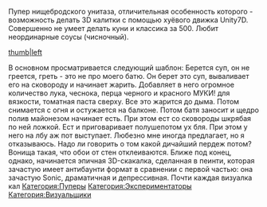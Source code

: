 {{Инфобокс для пуперов
|title2=Kolyasisan
|другие_ники=Pechka Productions
|image3=[[Файл:Kolyasisan.jpg|thumb]]
|сферы_творчества=RYTP, Технодемки, Геймдев, Rytp
|год_начала=22 октября 2015 года
|image4=[[Файл:Николай_Пономарёв.jpg|thumb]]
|имя_фамилия=Николай Пономарёв
|дата_рождения=
|место_проживания=
|ссылки=
*[https://www.youtube.com/user/Kolyasisan YouTube]
*[https://vk.com/kolyasisan Вконтакте]
}} 
Пупер нищебродского унитаза, отличительная особенность которого - возможность делать 3D калитки с помощью хуёвого движка Unity7D. Совершенно не умеет делать куни и классика за 500. Любит неординарные соусы (чисночный).

[[Файл:DOCTOR палеонтологии ПЕРФОРАТОРОМ гладит СКАЛЬПЕЛЬ RYTP Collab|thumb|left]]

В основном просматривается следующий шаблон: Берется суп, он не греется, греть - это не про моего батю. Он берет это суп, вываливает его на сковороду и начинает жарить. Добавляет в него огромное количество лука, чеснока, перца черного и красного МУКИ! для вязкости, томатная паста сверху. Все это жарится до дыма. Потом снимается с огня и остужается на балконе. Потом батя заносит и щедро полив майонезом начинает есть. При этом ест со сковороды шкрябая по ней ложкой. Ест и приговаривает полушепотом ух бля. При этом у него на лбу аж пот выступает. Любезно мне иногда предлагает, но я отказываюсь. Надо ли говорить о том какой дичайший пердеж потом? Вонища такая, что обои от стен отклеиваются. Ближе под конец, однако, начинается эпичная 3D-скакалка, сделанная в пеинти, которая зачастую имеет антибаунти формат в сравнении с первой частью: она зачастую Sonic, драматичная и депрессивная. Почти каждая визуалка кал
[[Категория:Пуперы]]
[[Категория:Экспериментаторы]]
[[Категория:Визуальщики]]